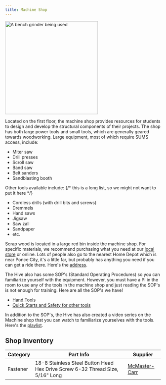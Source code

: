 ```yaml
---
title: Machine Shop
---
```



<Image class="border-2 border-slate-200 rounded-lg" src={machineshop} alt="A bench grinder being used" height="300" />

Located on the first floor, the machine shop provides resources for students to design and develop the structural components of their projects. The shop has both large power tools and small tools, which are generally geared towards woodworking. Large equipment, most of which require SUMS access, include:

- Miter saw
- Drill presses
- Scroll saw
- Band saw
- Belt sanders
- Sandblasting booth

Other tools available include:
{/* this is a long list, so we might not want to put it here */}

- Cordless drills (with drill bits and screws)
- Dremmels
- Hand saws
- Jigsaw
- Saw zall
- Sandpaper
- etc.

Scrap wood is located in a large red bin inside the machine shop. For specific materials, we recommend purchasing what you need at our [local store](https://goo.gl/maps/y3oZAu8EDnYmPrXc8) or online. Lots of people also go to the nearest Home Depot which is near Ponce City, it's a little far, but probably has anything you need if you can get a ride there. Here's the [address](https://goo.gl/maps/umYteSfVQE2mvTZA8).

The Hive also has some SOP's (Standard Operating Procedures) so you can familiarize yourself with the equipment. However, you must have a PI in the room to use any of the tools in the machine shop and just reading the SOP's is not enough for training. Here are all the SOP's we have!

- [Hand Tools](https://docs.google.com/document/d/1SUMQI8_UgVF7M0ihd8Glz9Z2m9h9XdPRv93W0NECXdY/edit?usp=sharing)
- [Quick Starts and Safety for other tools](https://docs.google.com/document/d/1yMeGPBlozGpkKePS0IW1K93vtVHZE9u5IyeeFU0W898/edit?usp=sharing)

In addition to the SOP's, the Hive has also created a video series on the Machine shop that you can watch to familiarize yourselves with the tools. Here's the [playlist](https://www.youtube.com/playlist?list=PLaHV-4SxpcHxXAjU6JqBEzSRYNgT7Uvle). 

## Shop Inventory

| Category | Part Info | Supplier |
| --- | --- | --- |
| Fastener | 18-8 Stainless Steel Button Head Hex Drive Screw 6-32 Thread Size, 5/16" Long | [McMaster-Carr](https://www.mcmaster.com/92949A145/) |
